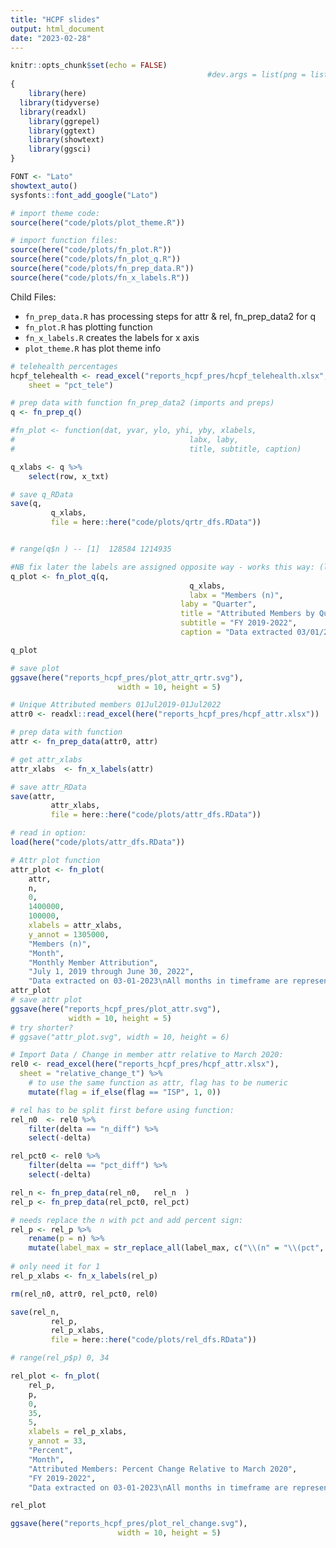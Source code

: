 ```yaml
---
title: "HCPF slides"
output: html_document
date: "2023-02-28"
---
```


```r
knitr::opts_chunk$set(echo = FALSE)
											#dev.args = list(png = list(type = "cairo")))
{
	library(here)
  library(tidyverse) 
  library(readxl)
	library(ggrepel)
	library(ggtext)
	library(showtext)
	library(ggsci)
}

FONT <- "Lato"
showtext_auto()
sysfonts::font_add_google("Lato")

# import theme code: 
source(here("code/plots/plot_theme.R"))

# import function files: 
source(here("code/plots/fn_plot.R"))  
source(here("code/plots/fn_plot_q.R"))
source(here("code/plots/fn_prep_data.R"))  
source(here("code/plots/fn_x_labels.R"))  

```  

Child Files:  

 - `fn_prep_data.R` has processing steps for attr & rel, fn_prep_data2 for q 
 - `fn_plot.R` has plotting function  
 - `fn_x_labels.R` creates the labels for x axis    
 - `plot_theme.R` has plot theme  info  


```r
# telehealth percentages 
hcpf_telehealth <- read_excel("reports_hcpf_pres/hcpf_telehealth.xlsx", 
    sheet = "pct_tele")


```


```r
# prep data with function fn_prep_data2 (imports and preps)
q <- fn_prep_q()	

#fn_plot <- function(dat, yvar, ylo, yhi, yby, xlabels, 
#										labx, laby, 
#										title, subtitle, caption) 

q_xlabs <- q %>% 
	select(row, x_txt)

# save q_RData
save(q,
		 q_xlabs,
		 file = here::here("code/plots/qrtr_dfs.RData")) 


# range(q$n	) -- [1]  128584 1214935  

#NB fix later the labels are assigned opposite way - works this way: (labx, laby)
q_plot <- fn_plot_q(q,
										q_xlabs,
										labx = "Members (n)",
									  laby = "Quarter",
									  title = "Attributed Members by Quarter",
									  subtitle = "FY 2019-2022",
									  caption = "Data extracted 03/01/2023")

q_plot

# save plot 
ggsave(here("reports_hcpf_pres/plot_attr_qrtr.svg"),
						width = 10, height = 5)

```  

```r

# Unique Attributed members 01Jul2019-01Jul2022
attr0 <- readxl::read_excel(here("reports_hcpf_pres/hcpf_attr.xlsx"))

# prep data with function
attr <- fn_prep_data(attr0, attr)

# get attr_xlabs
attr_xlabs  <- fn_x_labels(attr)

# save attr_RData
save(attr,
		 attr_xlabs,
		 file = here::here("code/plots/attr_dfs.RData")) 

# read in option:
load(here("code/plots/attr_dfs.RData"))

# Attr plot function
attr_plot <- fn_plot(
	attr, 
	n,
	0, 
	1400000, 
	100000, 
	xlabels = attr_xlabs,
	y_annot = 1305000,
	"Members (n)",
	"Month",
	"Monthly Member Attribution",
	"July 1, 2019 through June 30, 2022",
	"Data extracted on 03-01-2023\nAll months in timeframe are represented in the plot; for readability, only quarter and yearly start months have been labeled")
attr_plot
# save attr plot 
ggsave(here("reports_hcpf_pres/plot_attr.svg"), 
			 width = 10, height = 5)
# try shorter?
# ggsave("attr_plot.svg", width = 10, height = 6)

```


```r

# Import Data / Change in member attr relative to March 2020: 
rel0 <- read_excel(here("reports_hcpf_pres/hcpf_attr.xlsx"), 
  sheet = "relative_change_t") %>% 
	# to use the same function as attr, flag has to be numeric
	mutate(flag = if_else(flag == "ISP", 1, 0))

# rel has to be split first before using function: 
rel_n0  <- rel0 %>% 
	filter(delta == "n_diff") %>%
	select(-delta) 

rel_pct0 <- rel0 %>% 
	filter(delta == "pct_diff") %>%
	select(-delta) 

rel_n <- fn_prep_data(rel_n0,   rel_n  )
rel_p <- fn_prep_data(rel_pct0, rel_pct)

# needs replace the n with pct and add percent sign:
rel_p <- rel_p %>% 
	rename(p = n) %>% 
	mutate(label_max = str_replace_all(label_max, c("\\(n" = "\\(pct",
																									"\\)" = "\\%\\)")))
# only need it for 1
rel_p_xlabs <- fn_x_labels(rel_p)

rm(rel_n0, attr0, rel_pct0, rel0)

save(rel_n,
		 rel_p,
		 rel_p_xlabs,
		 file = here::here("code/plots/rel_dfs.RData"))

# range(rel_p$p) 0, 34

rel_plot <- fn_plot(
	rel_p, 
	p,
	0, 
	35, 
	5, 
	xlabels = rel_p_xlabs,
	y_annot = 33,
	"Percent",
	"Month",
	"Attributed Members: Percent Change Relative to March 2020",
	"FY 2019-2022",
	"Data extracted on 03-01-2023\nAll months in timeframe are represented in the plot; for readability, only quarter and yearly start months have been labeled")

rel_plot

ggsave(here("reports_hcpf_pres/plot_rel_change.svg"), 
						width = 10, height = 5)

```




